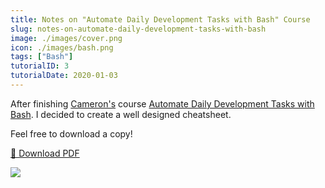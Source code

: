 ```yaml
---
title: Notes on "Automate Daily Development Tasks with Bash" Course
slug: notes-on-automate-daily-development-tasks-with-bash
image: ./images/cover.png
icon: ./images/bash.png
tags: ["Bash"]
tutorialID: 3
tutorialDate: 2020-01-03
---
```


After finishing [Cameron's](https://twitter.com/ccnokes) course [Automate Daily Development Tasks with Bash](https://egghead.io/courses/automate-daily-development-tasks-with-bash). I decided to create a well designed cheatsheet.

Feel free to download a copy!

[💾 Download PDF](/bash.pdf)

![](./images/cover.png)
